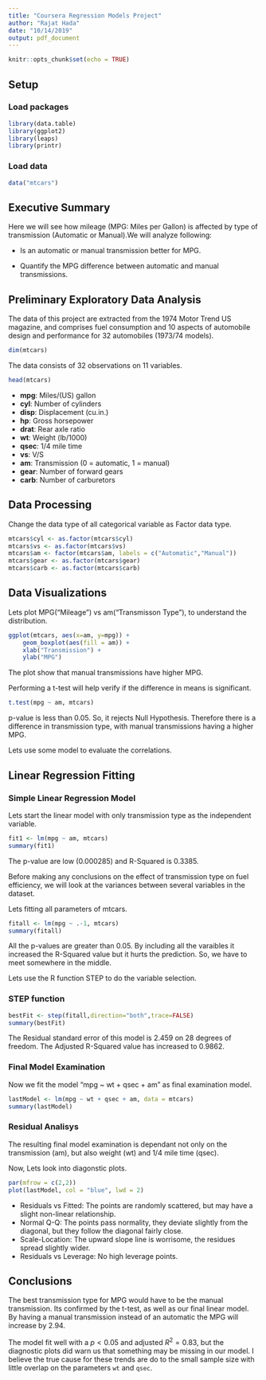 ```yaml
---
title: "Coursera Regression Models Project"
author: "Rajat Hada"
date: "10/14/2019"
output: pdf_document
---
```


```r
knitr::opts_chunk$set(echo = TRUE)
```

## Setup

### Load packages

```r
library(data.table)
library(ggplot2)
library(leaps)
library(printr)
```

### Load data

```r
data("mtcars")
```

## Executive Summary

Here we will see how mileage (MPG: Miles per Gallon) is affected by type of transmission (Automatic or Manual).We will analyze following:

* Is an automatic or manual transmission better for MPG.

* Quantify the MPG difference between automatic and manual transmissions.


## Preliminary Exploratory Data Analysis

The data of this project are extracted from the 1974 Motor Trend US magazine, and comprises fuel consumption and 10 aspects of automobile design and performance for 32 automobiles (1973/74 models).

```r
dim(mtcars)
```

The data consists of 32 observations on 11 variables.

```r
head(mtcars)
```

- **mpg**:	 Miles/(US) gallon
- **cyl**:	 Number of cylinders
- **disp**:	 Displacement (cu.in.)
- **hp**:	 Gross horsepower
- **drat**:	 Rear axle ratio
- **wt**:	 Weight (lb/1000)
- **qsec**:	 1/4 mile time
- **vs**:	 V/S
- **am**:	 Transmission (0 = automatic, 1 = manual)
- **gear**:	 Number of forward gears
- **carb**:	 Number of carburetors

## Data Processing

Change the data type of all categorical variable as Factor data type.

```r
mtcars$cyl <- as.factor(mtcars$cyl)
mtcars$vs <- as.factor(mtcars$vs)
mtcars$am <- factor(mtcars$am, labels = c("Automatic","Manual"))
mtcars$gear <- as.factor(mtcars$gear)
mtcars$carb <- as.factor(mtcars$carb)
```

## Data Visualizations

Lets plot MPG("Mileage") vs am("Transmisson Type"), to understand the distribution.

```r
ggplot(mtcars, aes(x=am, y=mpg)) +
    geom_boxplot(aes(fill = am)) +
    xlab("Transmission") +
    ylab("MPG")
```

The plot show that manual transmissions have higher MPG.

Performing a t-test will help verify if the difference in means is significant.

```r
t.test(mpg ~ am, mtcars)
```

p-value is less than 0.05. So, it rejects Null Hypothesis. Therefore there is a difference in transmission type, with manual transmissions having a higher MPG.

Lets use some model to evaluate the correlations.

## Linear Regression Fitting

### Simple Linear Regression Model 
Lets start the linear model with only transmission type as the independent variable.

```r
fit1 <- lm(mpg ~ am, mtcars)
summary(fit1)
```

The p-value are low (0.000285) and R-Squared is 0.3385.

Before making any conclusions on the effect of transmission type on fuel efficiency, we  will look at the variances between several variables in the dataset.

Lets fitting all parameters of mtcars.

```r
fitall <- lm(mpg ~ .-1, mtcars)
summary(fitall)
```

All the p-values are greater than 0.05. By including all the varaibles it increased the R-Squared value but it hurts the prediction. So, we have to meet somewhere in the middle.

Lets use the R function STEP to do the variable selection.

### STEP function

```r
bestFit <- step(fitall,direction="both",trace=FALSE)
summary(bestFit)
```

The Residual standard error of this model is 2.459 on 28 degrees of freedom. 
The Adjusted R-Squared value has increased to 0.9862.

### Final Model Examination

Now we fit the model "mpg ~ wt + qsec + am" as final examination model.

```r
lastModel <- lm(mpg ~ wt + qsec + am, data = mtcars)
summary(lastModel)
```


### Residual Analisys

The resulting final model examination is dependant not only on the transmission (am), but also weight (wt) and 1/4 mile time (qsec).

Now, Lets look into diagonstic plots.

```r
par(mfrow = c(2,2))
plot(lastModel, col = "blue", lwd = 2)
```


- Residuals vs Fitted: The points are randomly scattered, but may have a slight non-linear relationship.
- Normal Q-Q: The points pass normality, they deviate slightly from the diagonal, but they follow the diagonal fairly close.
- Scale-Location: The upward slope line is worrisome, the residues spread slightly wider.
- Residuals vs Leverage: No high leverage points.

## Conclusions

The best transmission type for MPG would have to be the manual transmission. Its confirmed by the t-test, as well as our final linear model. By having a manual transmission instead of an automatic the MPG will increase by 2.94.

The model fit well with a $p < 0.05$ and adjusted $R^2 = 0.83$, but the diagnostic plots did warn us that something may be missing in our model. I believe the true cause for these trends are do to the small sample size with little overlap on the parameters `wt` and `qsec`.
